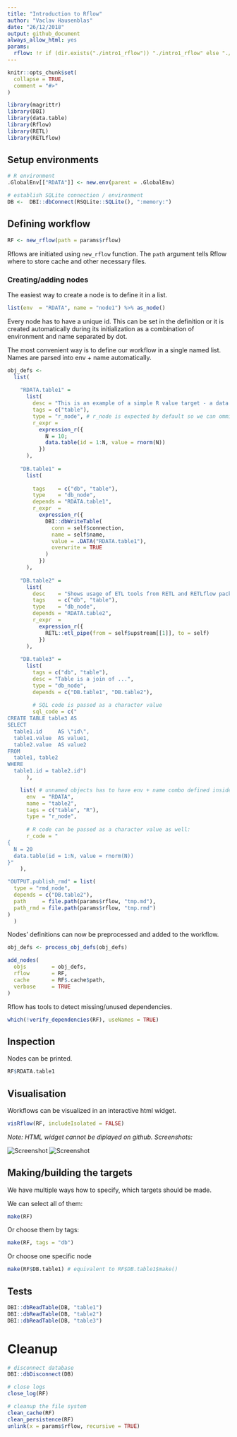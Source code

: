 ```yaml
---
title: "Introduction to Rflow"
author: "Vaclav Hausenblas"
date: "26/12/2018"
output: github_document
always_allow_html: yes
params:
  rflow: !r if (dir.exists("./intro1_rflow")) "./intro1_rflow" else "./examples/intro1/intro1_rflow"
---
```


```r
knitr::opts_chunk$set(
  collapse = TRUE,
  comment = "#>"
)
```



```r
library(magrittr)
library(DBI)
library(data.table)
library(Rflow)
library(RETL)
library(RETLflow)
```


## Setup environments

```r
# R environment
.GlobalEnv[["RDATA"]] <- new.env(parent = .GlobalEnv)

# establish SQLite connection / environment
DB <-  DBI::dbConnect(RSQLite::SQLite(), ":memory:")
```


## Defining workflow

```r
RF <- new_rflow(path = params$rflow)
```

Rflows are initiated using `new_rflow` function. The `path` argument tells Rflow where to store cache and other necessary files. 

### Creating/adding nodes

The easiest way to create a node is to define it in a list.

```r
list(env  = "RDATA", name = "node1") %>% as_node()
```

Every node has to have a unique id. This can be set in the definition or it is created automatically during its initialization as a combination of environment and name separated by dot.

The most convenient way is to define our workflow in a single named list. Names are parsed into env + name automatically.

```r
obj_defs <- 
  list(
    
    "RDATA.table1" =
      list(
        desc = "This is an example of a simple R value target - a data.table with one key and one column of random values",
        tags = c("table"),
        type = "r_node", # r_node is expected by default so we can ommit that when defining R nodes
        r_expr =
          expression_r({
            N = 10; 
            data.table(id = 1:N, value = rnorm(N))
          })
      ), 
    
    "DB.table1" = 
      list(
        
        tags    = c("db", "table"),
        type    = "db_node",
        depends = "RDATA.table1",
        r_expr  = 
          expression_r({
            DBI::dbWriteTable(
              conn = self$connection, 
              name = self$name, 
              value = .DATA("RDATA.table1"), 
              overwrite = TRUE
            )
          })
      ), 
    
    "DB.table2" = 
      list(
        desc    = "Shows usage of ETL tools from RETL and RETLflow packages",
        tags    = c("db", "table"),
        type    = "db_node",
        depends = "RDATA.table2",
        r_expr  = 
          expression_r({
            RETL::etl_pipe(from = self$upstream[[1]], to = self)
          })
      ), 
    
    "DB.table3" = 
      list(
        tags = c("db", "table"),
        desc = "Table is a join of ...",
        type = "db_node",
        depends = c("DB.table1", "DB.table2"),
        
        # SQL code is passed as a character value
        sql_code = c("
CREATE TABLE table3 AS
SELECT
  table1.id     AS \"id\",
  table1.value  AS value1,
  table2.value  AS value2
FROM 
  table1, table2
WHERE 
  table1.id = table2.id")
      ),

    list( # unnamed objects has to have env + name combo defined inside
      env  = "RDATA",
      name = "table2",
      tags = c("table", "R"),
      type = "r_node",
      
      # R code can be passed as a character value as well:
      r_code = "
{
  N = 20
  data.table(id = 1:N, value = rnorm(N))
}"
    ),

"OUTPUT.publish_rmd" = list(
  type = "rmd_node",
  depends = c("DB.table2"),
  path     = file.path(params$rflow, "tmp.md"),
  path_rmd = file.path(params$rflow, "tmp.rmd")
)
  )
```

Nodes' definitions can now be preprocessed and added to the workflow.

```r
obj_defs <- process_obj_defs(obj_defs)

add_nodes(
  objs        = obj_defs,
  rflow       = RF,
  cache       = RF$.cache$path,
  verbose     = TRUE
)

```


Rflow has tools to detect missing/unused dependencies.

```r
which(!verify_dependencies(RF), useNames = TRUE)
```


## Inspection

Nodes can be printed.

```r
RF$RDATA.table1
```


## Visualisation

Workflows can be visualized in an interactive html widget.

```r
visRflow(RF, includeIsolated = FALSE)
```

*Note: HTML widget cannot be diplayed on github. Screenshots:*

![Screenshot](Screenshot_1.png "Screenshot 1")
![Screenshot](Screenshot_2.png "Screenshot 1")

## Making/building the targets


We have multiple ways how to specify, which targets should be made. 


We can select all of them: 

```r
make(RF)
```


Or choose them by tags:

```r
make(RF, tags = "db")
```


Or choose one specific node

```r
make(RF$DB.table1) # equivalent to RF$DB.table1$make()
```


## Tests

```r
DBI::dbReadTable(DB, "table1")
DBI::dbReadTable(DB, "table2")
DBI::dbReadTable(DB, "table3")
```



# Cleanup

```r
# disconnect database
DBI::dbDisconnect(DB)

# close logs
close_log(RF)

# cleanup the file system
clean_cache(RF)
clean_persistence(RF)
unlink(x = params$rflow, recursive = TRUE)
```

